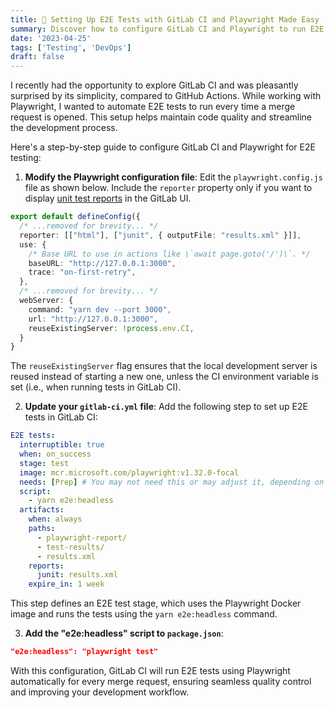 ```yaml
---
title: 🚀 Setting Up E2E Tests with GitLab CI and Playwright Made Easy
summary: Discover how to configure GitLab CI and Playwright to run E2E tests automatically for merge requests, streamlining quality control and enhancing your development workflow.
date: '2023-04-25'
tags: ['Testing', 'DevOps']
draft: false
---
```


I recently had the opportunity to explore GitLab CI and was pleasantly surprised by its simplicity, compared to GitHub Actions. While working with Playwright, I wanted to automate E2E tests to run every time a merge request is opened. This setup helps maintain code quality and streamline the development process.

Here's a step-by-step guide to configure GitLab CI and Playwright for E2E testing:

1. **Modify the Playwright configuration file**: Edit the `playwright.config.js` file as shown below. Include the `reporter` property only if you want to display [unit test reports](https://docs.gitlab.com/ee/ci/testing/unit_test_reports.html) in the GitLab UI.

```ts
export default defineConfig({
  /* ...removed for brevity... */
  reporter: [["html"], ["junit", { outputFile: "results.xml" }]],
  use: {
    /* Base URL to use in actions like \`await page.goto('/')\`. */
    baseURL: "http://127.0.0.1:3000",
    trace: "on-first-retry",
  },
  /* ...removed for brevity... */
  webServer: {
    command: "yarn dev --port 3000",
    url: "http://127.0.0.1:3000",
    reuseExistingServer: !process.env.CI,
  }
}
```

The `reuseExistingServer` flag ensures that the local development server is reused instead of starting a new one, unless the CI environment variable is set (i.e., when running tests in GitLab CI).

2. **Update your `gitlab-ci.yml` file**: Add the following step to set up E2E tests in GitLab CI:

```yaml
E2E tests:
  interruptible: true
  when: on_success
  stage: test
  image: mcr.microsoft.com/playwright:v1.32.0-focal
  needs: [Prep] # You may not need this or may adjust it, depending on your setup
  script:
    - yarn e2e:headless
  artifacts:
    when: always
    paths:
      - playwright-report/
      - test-results/
      - results.xml
    reports:
      junit: results.xml
    expire_in: 1 week
```

This step defines an E2E test stage, which uses the Playwright Docker image and runs the tests using the `yarn e2e:headless` command.

3. **Add the "e2e:headless" script to `package.json`**:

```json
"e2e:headless": "playwright test"
```

With this configuration, GitLab CI will run E2E tests using Playwright automatically for every merge request, ensuring seamless quality control and improving your development workflow.
